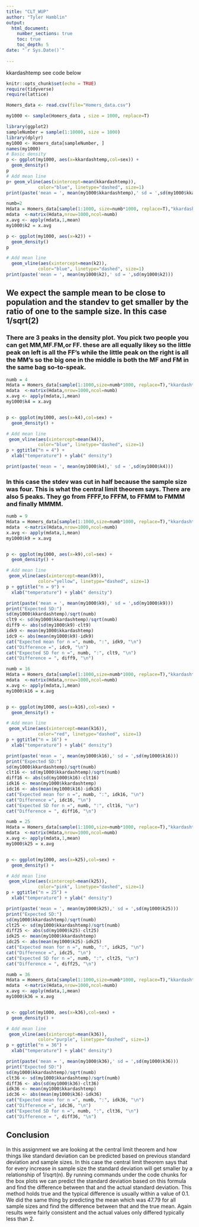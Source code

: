 ```yaml
---
title: "CLT_WUP"
author: "Tyler Hamblin"
output: 
  html_document:
    number_sections: true
    toc: true
    toc_depth: 5
date: "`r Sys.Date()`"    
    
---
```


kkardashtemp  see code below

```r
knitr::opts_chunk$set(echo = TRUE)
require(tidyverse)
require(lattice)
```

```r
Homers_data <- read.csv(file="Homers_data.csv")

my1000 <- sample(Homers_data , size = 1000, replace=T)

```

```r

library(ggplot2)
sampleNumber = sample(1:10000, size = 1000)
library(dplyr)
my1000 <- Homers_data[sampleNumber, ]
names(my1000)
# Basic density
p <- ggplot(my1000, aes(x=kkardashtemp,col=sex)) + 
  geom_density()
p
# Add mean line
p+ geom_vline(aes(xintercept=mean(kkardashtemp)),
            color="blue", linetype="dashed", size=1)
print(paste('mean = ', mean(my1000$kkardashtemp),' sd = ',sd(my1000$kkardashtemp)))
```

```r
numb=2
Hdata = Homers_data[sample(1:1000, size=numb*1000, replace=T),"kkardashtemp"]
mdata  <-matrix(Hdata,nrow=1000,ncol=numb)
x.avg <- apply(mdata,1,mean)
my1000$k2 = x.avg

p <- ggplot(my1000, aes(x=k2)) + 
  geom_density() 
p

# Add mean line
  geom_vline(aes(xintercept=mean(k2)),
            color="blue", linetype="dashed", size=1)
print(paste('mean = ', mean(my1000$k2),' sd = ',sd(my1000$k2)))

```
## We expect the sample mean to be close to population and the standev to get smaller by the ratio of one to the sample size. In this case 1/sqrt(2)

### There are 3 peaks in the density plot. You pick two people you can get MM,MF.FM,or FF. these are all equally likey so the little peak on left is all the FF's while the little peak on the right is all the MM's so the big one in the middle is both the MF and FM in the same bag so-to-speak.  

```r
numb = 4
Hdata = Homers_data[sample(1:1000,size=numb*1000, replace=T),"kkardashtemp"]
mdata  <-matrix(Hdata,nrow=1000,ncol=numb)
x.avg <- apply(mdata,1,mean)
my1000$k4 = x.avg


p <- ggplot(my1000, aes(x=k4),col=sex) + 
  geom_density() +

# Add mean line
 geom_vline(aes(xintercept=mean(k4)),
            color="blue", linetype="dashed", size=1)
p + ggtitle("n = 4") +
  xlab("temperature") + ylab(" density")

print(paste('mean = ', mean(my1000$k4),' sd = ',sd(my1000$k4)))

```

### In this case the stdev was cut in half because the sample size was four. This is what the central limit theorem says. There are also 5 peaks. They go from FFFF,to FFFM, to FFMM to FMMM and finally MMMM.


```r
numb = 9
Hdata = Homers_data[sample(1:1000,size=numb*1000, replace=T),"kkardashtemp"]
mdata  <-matrix(Hdata,nrow=1000,ncol=numb)
x.avg <- apply(mdata,1,mean)
my1000$k9 = x.avg


p <- ggplot(my1000, aes(x=k9),col=sex) + 
  geom_density() +

# Add mean line
 geom_vline(aes(xintercept=mean(k9)),
            color="yellow", linetype="dashed", size=1)
p + ggtitle("n = 9") +
  xlab("temperature") + ylab(" density")

print(paste('mean = ', mean(my1000$k9),' sd = ',sd(my1000$k9)))
print("Expected SD:")
sd(my1000$kkardashtemp)/sqrt(numb)
clt9 <- sd(my1000$kkardashtemp)/sqrt(numb)
diff9 <- abs(sd(my1000$k9)-clt9)
idk9 <- mean(my1000$kkardashtemp)
idc9 <- abs(mean(my1000$k9)-idk9)
cat("Expected mean for n =", numb, ":", idk9, "\n")
cat("Difference =", idc9, "\n")
cat("Expected SD for n =", numb, ":", clt9, "\n")
cat("Difference = ", diff9, "\n")

```





```r
numb = 16
Hdata = Homers_data[sample(1:1000,size=numb*1000, replace=T),"kkardashtemp"]
mdata  <-matrix(Hdata,nrow=1000,ncol=numb)
x.avg <- apply(mdata,1,mean)
my1000$k16 = x.avg


p <- ggplot(my1000, aes(x=k16),col=sex) + 
  geom_density() +

# Add mean line
 geom_vline(aes(xintercept=mean(k16)),
            color="red", linetype="dashed", size=1)
p + ggtitle("n = 16") +
  xlab("temperature") + ylab(" density")

print(paste('mean = ', mean(my1000$k16),' sd = ',sd(my1000$k16)))
print("Expected SD:")
sd(my1000$kkardashtemp)/sqrt(numb)
clt16 <- sd(my1000$kkardashtemp)/sqrt(numb)
diff16 <- abs(sd(my1000$k16)-clt16)
idk16 <- mean(my1000$kkardashtemp)
idc16 <- abs(mean(my1000$k16)-idk16)
cat("Expected mean for n =", numb, ":", idk16, "\n")
cat("Difference =", idc16, "\n")
cat("Expected SD for n =", numb, ":", clt16, "\n")
cat("Difference = ", diff16, "\n")
```

```r
numb = 25
Hdata = Homers_data[sample(1:1000,size=numb*1000, replace=T),"kkardashtemp"]
mdata  <-matrix(Hdata,nrow=1000,ncol=numb)
x.avg <- apply(mdata,1,mean)
my1000$k25 = x.avg


p <- ggplot(my1000, aes(x=k25),col=sex) + 
  geom_density() +

# Add mean line
 geom_vline(aes(xintercept=mean(k25)),
            color="pink", linetype="dashed", size=1)
p + ggtitle("n = 25") +
  xlab("temperature") + ylab(" density")

print(paste('mean = ', mean(my1000$k25),' sd = ',sd(my1000$k25)))
print("Expected SD:")
sd(my1000$kkardashtemp)/sqrt(numb)
clt25 <- sd(my1000$kkardashtemp)/sqrt(numb)
diff25 <- abs(sd(my1000$k25)-clt25)
idk25 <- mean(my1000$kkardashtemp)
idc25 <- abs(mean(my1000$k25)-idk25)
cat("Expected mean for n =", numb, ":", idk25, "\n")
cat("Difference =", idc25, "\n")
cat("Expected SD for n =", numb, ":", clt25, "\n")
cat("Difference = ", diff25, "\n")
```

```r
numb = 36
Hdata = Homers_data[sample(1:1000,size=numb*1000, replace=T),"kkardashtemp"]
mdata  <-matrix(Hdata,nrow=1000,ncol=numb)
x.avg <- apply(mdata,1,mean)
my1000$k36 = x.avg


p <- ggplot(my1000, aes(x=k36),col=sex) + 
  geom_density() +

# Add mean line
 geom_vline(aes(xintercept=mean(k36)),
            color="purple", linetype="dashed", size=1)
p + ggtitle("n = 36") +
  xlab("temperature") + ylab(" density")

print(paste('mean = ', mean(my1000$k36),' sd = ',sd(my1000$k36)))
print("Expected SD:")
sd(my1000$kkardashtemp)/sqrt(numb)
clt36 <- sd(my1000$kkardashtemp)/sqrt(numb)
diff36 <- abs(sd(my1000$k36)-clt36)
idk36 <- mean(my1000$kkardashtemp)
idc36 <- abs(mean(my1000$k36)-idk36)
cat("Expected mean for n =", numb, ":", idk36, "\n")
cat("Difference =", idc36, "\n")
cat("Expected SD for n =", numb, ":", clt36, "\n")
cat("Difference = ", diff36, "\n")
```

## Conclusion

In this assignment we are looking at the central limit theorem and how things like standard deviation can be predicted based on previous standard deviation and sample sizes. In this case the central limit theorem says that for every increase in sample size the standard deviation will get smaller by a relationship of 1/sqrt(n). By running commands under the code chunks for the box plots we can predict the standard deviation based on this formula and find the difference between that and the actual standard deviation. This method holds true and the typical difference is usually within a value of 0.1. We did the same thing by predicting the mean which was 47.79 for all sample sizes and find the difference between that and the true mean. Again results were fairly consistent and the actual values only differed typically less than 2. 


